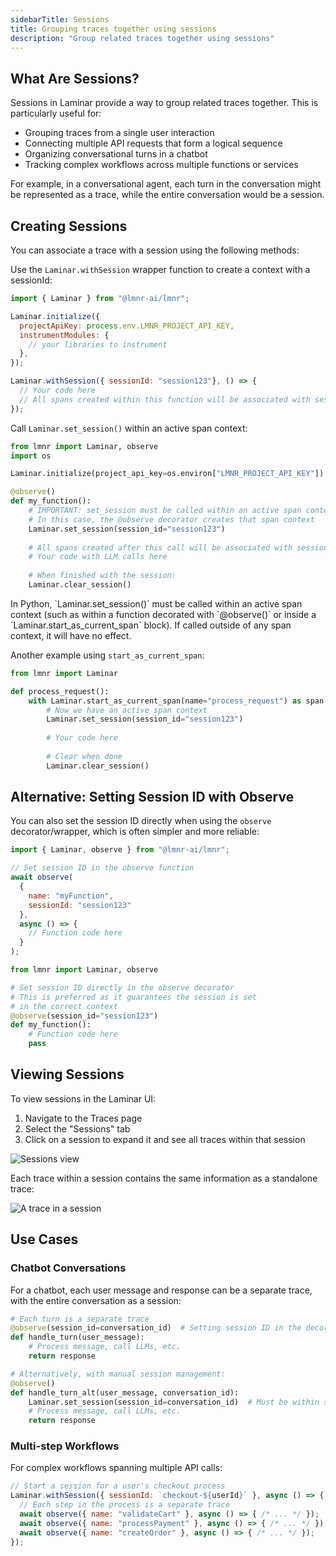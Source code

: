 ```yaml
---
sidebarTitle: Sessions
title: Grouping traces together using sessions
description: "Group related traces together using sessions"
---
```


## What Are Sessions?

Sessions in Laminar provide a way to group related traces together. This is particularly useful for:

- Grouping traces from a single user interaction
- Connecting multiple API requests that form a logical sequence
- Organizing conversational turns in a chatbot
- Tracking complex workflows across multiple functions or services

For example, in a conversational agent, each turn in the conversation might be represented as a trace, while the entire conversation would be a session.

## Creating Sessions

You can associate a trace with a session using the following methods:

<Tabs>
<Tab title="JavaScript/TypeScript">

Use the `Laminar.withSession` wrapper function to create a context with a sessionId:

```javascript
import { Laminar } from "@lmnr-ai/lmnr";

Laminar.initialize({
  projectApiKey: process.env.LMNR_PROJECT_API_KEY,
  instrumentModules: {
    // your libraries to instrument
  },
});

Laminar.withSession({ sessionId: "session123"}, () => {
  // Your code here
  // All spans created within this function will be associated with session123
});
```
</Tab>
<Tab title="Python">

Call `Laminar.set_session()` within an active span context:

```python
from lmnr import Laminar, observe
import os

Laminar.initialize(project_api_key=os.environ["LMNR_PROJECT_API_KEY"])

@observe()
def my_function():
    # IMPORTANT: set_session must be called within an active span context
    # In this case, the @observe decorator creates that span context
    Laminar.set_session(session_id="session123")
    
    # All spans created after this call will be associated with session123
    # Your code with LLM calls here
    
    # When finished with the session:
    Laminar.clear_session()
```

<Note>
In Python, `Laminar.set_session()` must be called within an active span context (such as within a function decorated with `@observe()` or inside a `Laminar.start_as_current_span` block). If called outside of any span context, it will have no effect.
</Note>

Another example using `start_as_current_span`:

```python
from lmnr import Laminar

def process_request():
    with Laminar.start_as_current_span(name="process_request") as span:
        # Now we have an active span context
        Laminar.set_session(session_id="session123")
        
        # Your code here
        
        # Clear when done
        Laminar.clear_session()
```
</Tab>
</Tabs>

## Alternative: Setting Session ID with Observe

You can also set the session ID directly when using the `observe` decorator/wrapper, which is often simpler and more reliable:

<Tabs>
<Tab title="JavaScript/TypeScript">

```javascript
import { Laminar, observe } from "@lmnr-ai/lmnr";

// Set session ID in the observe function
await observe(
  {
    name: "myFunction",
    sessionId: "session123"
  },
  async () => {
    // Function code here
  }
);
```
</Tab>
<Tab title="Python">

```python
from lmnr import Laminar, observe

# Set session ID directly in the observe decorator
# This is preferred as it guarantees the session is set
# in the correct context
@observe(session_id="session123")
def my_function():
    # Function code here
    pass
```
</Tab>
</Tabs>

## Viewing Sessions

To view sessions in the Laminar UI:

1. Navigate to the Traces page
2. Select the "Sessions" tab
3. Click on a session to expand it and see all traces within that session

<div style={{ border: '1px solid #2B2B30', borderRadius: '8px', overflow: 'hidden' }}>
  <img src="/images/traces/sessions.png" alt="Sessions view" style={{ margin: '0px' }}/>
</div>

Each trace within a session contains the same information as a standalone trace:

<div style={{ border: '1px solid #2B2B30', borderRadius: '8px', overflow: 'hidden' }}>
  <img src="/images/traces/trace-in-session.png" alt="A trace in a session" style={{ margin: '0px' }}/>
</div>

## Use Cases

### Chatbot Conversations

For a chatbot, each user message and response can be a separate trace, with the entire conversation as a session:

```python
# Each turn is a separate trace
@observe(session_id=conversation_id)  # Setting session ID in the decorator is preferred
def handle_turn(user_message):
    # Process message, call LLMs, etc.
    return response

# Alternatively, with manual session management:
@observe()
def handle_turn_alt(user_message, conversation_id):
    Laminar.set_session(session_id=conversation_id)  # Must be within span context
    # Process message, call LLMs, etc.
    return response
```

### Multi-step Workflows

For complex workflows spanning multiple API calls:

```javascript
// Start a session for a user's checkout process
Laminar.withSession({ sessionId: `checkout-${userId}` }, async () => {
  // Each step in the process is a separate trace
  await observe({ name: "validateCart" }, async () => { /* ... */ });
  await observe({ name: "processPayment" }, async () => { /* ... */ });
  await observe({ name: "createOrder" }, async () => { /* ... */ });
});
```
